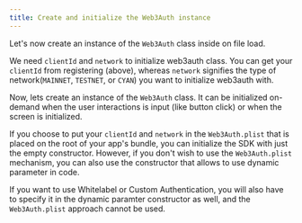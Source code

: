 ```yaml
---
title: Create and initialize the Web3Auth instance
---
```


Let's now create an instance of the `Web3Auth` class inside on file load.

We need `clientId` and `network` to initialize web3auth class. You can get your `clientId` from registering (above), whereas `network` signifies the
type of network(`MAINNET`, `TESTNET`, or `CYAN`) you want to initialize web3auth with.

Now, lets create an instance of the `Web3Auth` class. It can be initialized on-demand when the user interactions is input (like button click) or when
the screen is initialized.

If you choose to put your `clientId` and `network` in the `Web3Auth.plist` that is placed on the root of your app's bundle, you can initialize the SDK
with just the empty constructor. However, if you don't wish to use the `Web3Auth.plist` mechanism, you can also use the constructor that allows to use
dynamic parameter in code.

If you want to use Whitelabel or Custom Authentication, you will also have to specify it in the dynamic paramter constructor as well, and the
`Web3Auth.plist` approach cannot be used.
